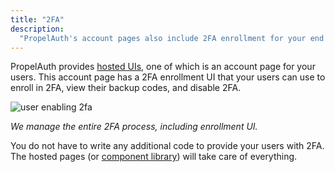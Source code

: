 ```yaml
---
title: "2FA"
description:
  "PropelAuth's account pages also include 2FA enrollment for your end users."
---
```


PropelAuth provides [hosted UIs](/overview/hosted-pages), one of which is an account page for your users.
This account page has a 2FA enrollment UI that your users can use to enroll in 2FA, view their backup codes, and disable 2FA.

![user enabling 2fa](/images/2fa.png)

_We manage the entire 2FA process, including enrollment UI._

You do not have to write any additional code to provide your users with 2FA.
The hosted pages (or [component library](/component-library/overview)) will take care of everything.
